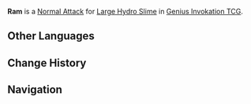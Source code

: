 {{Genius Invokation TCG Skill Infobox
|title      = Ram
|id         = 32071
|image      = Ram (Large Hydro Slime) Character Card Skill.png
|type       = Normal Attack
|character  = Large Hydro Slime
|element    = Hydro
|matching   = 1
|unaligned  = 2
|effect     = Deals 1 {{Color|Hydro DMG}}.
|order      = 1
}}
'''Ram''' is a [[Character Card Normal Attack|Normal Attack]] for [[Large Hydro Slime (Character Card)|Large Hydro Slime]] in [[Genius Invokation TCG]].

==Other Languages==
{{Other Languages|Transclude=Ram}}

==Change History==
{{Change History|4.4}}

==Navigation==
{{Genius Invokation TCG Skill Navbox|Large Hydro Slime}}